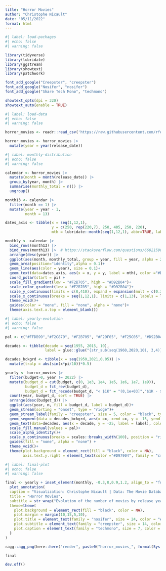 ```yaml
---
title: "Horror Movies"
author: "Christophe Nicault"
date: "05/11/2022"
format: html
---
```


```r
#| label: load-packages
#| echo: false
#| warning: false

library(tidyverse)
library(lubridate)
library(ggstream)
library(showtext)
library(patchwork)

font_add_google("Creepster", "creepster")
font_add_google("Nosifer", "nosifer")
font_add_google("Share Tech Mono", "techmono")

showtext_opts(dpi = 320)
showtext_auto(enable = TRUE)
```


```r
#| label: load-data
#| echo: false
#| warning: false

horror_movies <- readr::read_csv('https://raw.githubusercontent.com/rfordatascience/tidytuesday/master/data/2022/2022-11-01/horror_movies.csv')

horror_movies <- horror_movies |> 
  mutate(year = year(release_date))
```


```r
#| label: monthly-distribution
#| echo: false
#| warning: false

calendar <- horror_movies |> 
  mutate(month = month(release_date)) |> 
  group_by(year, month) |> 
  summarise(monthly_total = n()) |> 
  ungroup()

month13 <- calendar |> 
  filter(month == 1) |> 
  mutate(year = year - 1,
         month = 13)

dates_axis <- tibble(x = seq(1,12,1),
                     y = c(250, rep(220,7), 250, 405, 250, 220),
                     mth = lubridate::month(seq(1,12,1), abbr=TRUE, label = TRUE))

monthly <- calendar |>   
  bind_rows(month13) |>
  bind_rows(month13) |>  # https://stackoverflow.com/questions/66821598/why-is-ggplot-geom-ribbon-area-failing-with-facets-coord-polar-with-specific
  arrange(desc(year)) |> 
  ggplot(aes(month, monthly_total, group = year, fill = year, alpha = 2020-year), color = "black")+
  geom_area(position="identity",alpha = 0.1)+
  geom_line(aes(color = year), size = 0.1)+
  geom_text(data=dates_axis, aes(x = x, y = y, label = mth), color ="#D97904", inherit.aes = FALSE, family = "creepster", size = 4)+
  coord_polar(start = pi) +
  scale_fill_gradient(low = "#F2B705", high = "#D92B04")+
  scale_color_gradient(low = "#F2B705", high = "#D92B04")+
  scale_y_continuous(limits = c(0,410), expand = expansion(mult = c(0.3, 0))) +
  scale_x_continuous(breaks = seq(1,12,1), limits = c(1,13), labels = lubridate::month(seq(1,12,1), abbr=TRUE, label = TRUE))+
  theme_void()+
  guides(color = "none", fill = "none", alpha = "none")+
  theme(axis.text.x.top = element_blank())

```


```r
#| label: yearly-evolution
#| echo: false
#| warning: false

pal <- c("#FFDB99","#F2C879", "#F2B705", "#F29F05", "#F25C05", "#D92B04")

decades <- tibble(decade = seq(1955, 2015, 10),
                  label = glue::glue("{str_sub(seq(1960,2020,10), 3,4)}'s"))

decades_bckgrd <- tibble(x = seq(1950,2021,0.05)) |> 
  mutate(tralp = abs(sin(x*pi/10))*0.5)

yearly <- horror_movies |> 
  filter(budget>0, year != 2022) |> 
  mutate(budget_d = cut(budget, c(0, 1e3, 1e4, 1e5, 1e6, 1e7, 1e9)), 
         budget_d = fct_rev(budget_d),
         budget_d = fct_recode(budget_d, "< $1K" = "(0,1e+03]","$1K - $10K" = "(1e+03,1e+04]", "$10K - $100K"= "(1e+04,1e+05]", "$100K - $1M"= "(1e+05,1e+06]", "$1M - $10M" = "(1e+06,1e+07]", "> $10M" = "(1e+07,1e+09]")) |> 
  count(year, budget_d, sort = TRUE) |> 
  arrange(desc(budget_d)) |> 
  ggplot(aes(year, n, fill = budget_d, label = budget_d))+
  geom_stream(sorting = "onset", type = "ridge")+
  geom_stream_label(family = "creepster", size = 5, color = "black", type = "ridge", sorting = "onset") +
  geom_segment(data = decades_bckgrd, aes(x =x, xend =x, y = -15, yend = -35, alpha = tralp), inherit.aes = FALSE, color = "#DB140B")+
  geom_text(data=decades, aes(x = decade, y = -25, label = label), color ="black", inherit.aes = FALSE, family = "creepster", size = 5)+
  scale_fill_manual(values = pal)+
  scale_alpha_identity()+
  scale_y_continuous(breaks = scales::breaks_width(100), position = "right") +
  guides(fill = "none", alpha = "none") +
  theme_void()+
  theme(plot.background = element_rect(fill = "black", color = NA),
        axis.text.y.right = element_text(color ="#D97904", family = "creepster", size = 10, margin=margin(0,0,0,-20)))

```


```r
#| label: final-plot
#| echo: false
#| warning: false

final <- yearly + inset_element(monthly, -0.3,0,0.9,1.2, align_to = "full") +
  plot_annotation(
  caption = "Visualization: Christophe Nicault | Data: The Movie Database",
  title = "Horror Movies",
  subtitle = str_wrap("Evolution of the number of movies by release year and budget range, and monthly distribution.", 120),
  theme=theme(
    plot.background = element_rect(fill = "black", color = NA),
    plot.margin = margin(10,15,5,10),
    plot.title = element_text(family = "nosifer", size = 24, color = "#D90404", face = "bold", hjust = 0.5, margin = margin(5,0,5,0)),
    plot.subtitle = element_text(family = "creepster", size = 14, color = "#D90404", hjust = 0.5, margin = margin(5,0,10,0)),
    plot.caption = element_text(family = "techmono", size = 7, color = "#D97904", hjust = 0.95, margin = margin(10,0,5,0))     
  )
)

ragg::agg_png(here::here("render", paste0("horror_movies_", format(Sys.time(), "%Y%m%d_%H%M%S"), ".png")), res = 320, width = 10, height = 6, units = "in")

final

dev.off()
```

